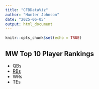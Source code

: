 ```yaml
---
title: "CFBDataViz"
author: "Hunter Johnson"
date: "2025-06-05"
output: html_document
---
```


```r
knitr::opts_chunk$set(echo = TRUE)
```

## MW Top 10 Player Rankings

-   QBs
-   [RBs](MWTop10/Top10RBs.html)
-   WRs
-   TEs

